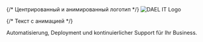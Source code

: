 <div className="bg-gradient-to-br from-blue-50 to-white py-20 px-4 text-center rounded-2xl shadow-lg">
  {/* Центрированный и анимированный логотип */}
  <img
  src="/DAEL_Logo_300.png"
  alt="DAEL IT Logo"
  className="block mx-auto mb-8 w-24 sm:w-32 md:w-40 lg:w-48 xl:w-56 h-auto object-contain"
/>


  {/* Текст с анимацией */}
  <p className="text-xl text-gray-700 opacity-0 animate-fade-in delay-200">
    Automatisierung, Deployment und kontinuierlicher Support für Ihr Business.
  </p>
</div>
